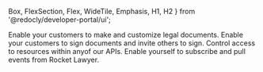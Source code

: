   Box,
  FlexSection,
  Flex,
  WideTile,
  Emphasis,
  H1,
  H2
} from '@redocly/developer-portal/ui';

<Box my={55}>
  <FlexSection justifyContent="space-around" flexWrap="wrap">
    <WideTile to="../openapi/documentation.page.yaml"  header="RocketDoument API">
       Enable your customers to make and customize legal documents.
    </WideTile>
    <WideTile to="../openapi/sign.page.yaml"  header="RocketSign and Binders API">
       Enable your customers to sign documents and invite others to sign.
    </WideTile>
    <WideTile to="../openapi/authentication.page.yaml"  header="Authentication API">
        Control access to resources within anyof our APIs.
     </WideTile>
     <WideTile to="../openapi/observability.page.yaml"  header="Observability API">
         Enable yourself to subscribe and pull events from Rocket Lawyer.
     </WideTile>
  </FlexSection>
</Box>


